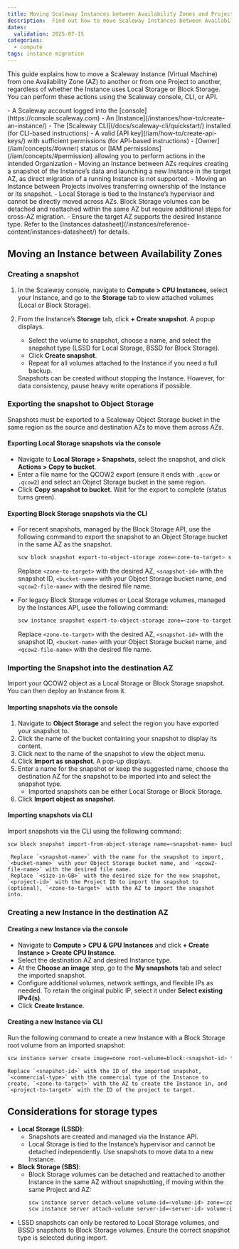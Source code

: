 ```yaml
---
title: Moving Scaleway Instances between Availability Zones and Projects
description:  Find out how to move Scaleway Instances between Availability Zones and Projects.
dates:
  validation: 2025-07-15
categories:
  - compute
tags: instance migration
---
```


This guide explains how to move a Scaleway Instance (Virtual Machine) from one Availability Zone (AZ) to another or from one Project to another, regardless of whether the Instance uses Local Storage or Block Storage.  
You can perform these actions using the Scaleway console, CLI, or API.

<Requirements />
- A Scaleway account logged into the [console](https://console.scaleway.com)
- An [Instance](/instances/how-to/create-an-instance/)
- The [Scaleway CLI](/docs/scaleway-cli/quickstart/) installed (for CLI-based instructions)
- A valid [API key](/iam/how-to/create-api-keys/) with sufficient permissions (for API-based instructions)
- [Owner](/iam/concepts/#owner) status or [IAM permissions](/iam/concepts/#permission) allowing you to perform actions in the intended Organization

<Message type="important">
- Moving an Instance between AZs requires creating a snapshot of the Instance’s data and launching a new Instance in the target AZ, as direct migration of a running Instance is not supported.
- Moving an Instance between Projects involves transferring ownership of the Instance or its snapshot.
- Local Storage is tied to the Instance’s hypervisor and cannot be directly moved across AZs. Block Storage volumes can be detached and reattached within the same AZ but require additional steps for cross-AZ migration.
- Ensure the target AZ supports the desired Instance type. Refer to the [Instances datasheet](/instances/reference-content/instances-datasheet/) for details.
</Message>

## Moving an Instance between Availability Zones

### Creating a snapshot

1. In the Scaleway console, navigate to **Compute > CPU Instances**, select your Instance, and go to the **Storage** tab to view attached volumes (Local or Block Storage).

2. From the Instance’s **Storage** tab, click **+ Create snapshot**. A popup displays.
     - Select the volume to snapshot, choose a name, and select the snapshot type (LSSD for Local Storage, BSSD for Block Storage).
     - Click **Create snapshot**.
     - Repeat for all volumes attached to the Instance if you need a full backup.
     <Message type="note">
        Snapshots can be created without stopping the Instance. However, for data consistency, pause heavy write operations if possible.
    </Message>

### Exporting the snapshot to Object Storage

Snapshots must be exported to a Scaleway Object Storage bucket in the same region as the source and destination AZs to move them across AZs.

#### Exporting Local Storage snapshots via the console
   - Navigate to **Local Storage > Snapshots**, select the snapshot, and click **Actions > Copy to bucket**.
   - Enter a file name for the QCOW2 export (ensure it ends with `.qcow` or `.qcow2`) and select an Object Storage bucket in the same region.
   - Click **Copy snapshot to bucket**. Wait for the export to complete (status turns green).

#### Exporting Block Storage snapshots via the CLI
- For recent snapshots, managed by the Block Storage API, use the following command to export the snapshot to an Object Storage bucket in the same AZ as the snapshot.
     ```bash
     scw block snapshot export-to-object-storage zone=<zone-to-target> snapshot-id=<snapshot-id> bucket=<bucket-name> key=<qcow2-file-name>.qcow2
     ```
    Replace `<zone-to-target>` with the desired AZ, `<snapshot-id>` with the snapshot ID, `<bucket-name>` with your Object Storage bucket name, and `<qcow2-file-name>` with the desired file name.


- For legacy Block Storage volumes or Local Storage volumes, managed by the Instances API, usee the following command:
     ```bash
     scw instance snapshot export-to-object-storage zone=<zone-to-target> snapshot-id=<snapshot-id> bucket=<bucket-name> key=<qcow2-file-name>.qcow2
     ```
     Replace `<zone-to-target>` with the desired AZ, `<snapshot-id>` with the snapshot ID, `<bucket-name>` with your Object Storage bucket name, and `<qcow2-file-name>` with the desired file name.


### Importing the Snapshot into the destination AZ

Import your QCOW2 object as a Local Storage or Block Storage snapshot. You can then deploy an Instance from it.

#### Importing snapshots via the console

1. Navigate to **Object Storage** and select the region you have exported your snapshot to.
2. Click the name of the bucket containing your snapshot to display its content.
3. Click <Icon name="more" /> next to the name of the snapshot to view the object menu.
4. Click **Import as snapshot**. A pop-up displays.
5. Enter a name for the snapshot or keep the suggested name, choose the destination AZ for the snapshot to be imported into and select the snapshot type.
    - Imported snapshots can be either Local Storage or Block Storage.
6. Click **Import object as snapshot**.

#### Importing snapshots via CLI

Import snapshots via the CLI using the following command:

```bash
scw block snapshot import-from-object-storage name=<snapshot-name> bucket=<bucket-name> key=<qcow2-file-name>.qcow2 size=<size-in-GB> project-id=<project-id-to-target> zone=<zone-to-target>
```
     Replace `<snapshot-name>` with the name for the snapshot to import, `<bucket-name>` with your Object Storage bucket name, and `<qcow2-file-name>` with the desired file name.
     Replace `<size-in-GB>` with the desired size for the new snapshot, `<project-id>` with the Project ID to import the snapshot to (optional), `<zone-to-target>` with the AZ to import the snapshot into.

### Creating a new Instance in the destination AZ

#### Creating a new Instance via the console
   - Navigate to **Compute > CPU & GPU Instances** and click **+ Create Instance > Create CPU Instance**.
   - Select the destination AZ and desired Instance type.
   - At the **Choose an image** step, go to the **My snapshots** tab and select the imported snapshot.
   - Configure additional volumes, network settings, and flexible IPs as needed. To retain the original public IP, select it under **Select existing IPv4(s)**.
   - Click **Create Instance**.

#### Creating a new Instance via CLI

Run the following command to create a new Instance with a Block Storage root volume from an imported snapshot:

```sh
scw instance server create image=none root-volume=block:<snapshot-id> type=<commercial-type> zone=<zone-to-target> project-id=<project-to-target>
```

    Replace `<snapshot-id>` with the ID of the imported snapshot, `<commercial-type>` with the commercial type of the Instance to create, `<zone-to-target>` with the AZ to create the Instance in, and `<project-to-target>` with the ID of the project to target.

## Considerations for storage types
- **Local Storage (LSSD)**:
  - Snapshots are created and managed via the Instance API.
  - Local Storage is tied to the Instance’s hypervisor and cannot be detached independently. Use snapshots to move data to a new Instance.
- **Block Storage (SBS)**:
  - Block Storage volumes can be detached and reattached to another Instance in the same AZ without snapshotting, if moving within the same Project and AZ:
    ```bash
    scw instance server detach-volume volume-id=<volume-id> zone=<zone-to-target>
    scw instance server attach-volume server-id=<server-id> volume-id=<volume-id> zone=<zone-to-target>
    ```
- LSSD snapshots can only be restored to Local Storage volumes, and BSSD snapshots to Block Storage volumes. Ensure the correct snapshot type is selected during import.